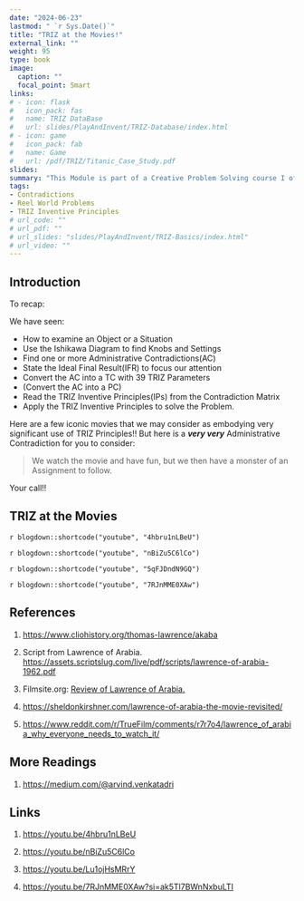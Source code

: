 ```yaml
---
date: "2024-06-23"
lastmod: " `r Sys.Date()`"
title: "TRIZ at the Movies!"
external_link: ""
weight: 95
type: book
image:
  caption: ""
  focal_point: Smart
links:
# - icon: flask
#   icon_pack: fas
#   name: TRIZ DataBase
#   url: slides/PlayAndInvent/TRIZ-Database/index.html
# - icon: game
#   icon_pack: fab
#   name: Game
#   url: /pdf/TRIZ/Titanic_Case_Study.pdf
slides: 
summary: "This Module is part of a Creative Problem Solving course I offer at Srishti Manipal Institute, Bangalore"
tags:
- Contradictions
- Reel World Problems
- TRIZ Inventive Principles
# url_code: ""
# url_pdf: ""
# url_slides: "slides/PlayAndInvent/TRIZ-Basics/index.html"
# url_video: ""
---
```


## Introduction
To recap: 

We have seen:\

- How to examine an Object or a Situation 
- Use the Ishikawa Diagram to find Knobs and Settings
- Find one or more Administrative Contradictions(AC)  
- State the Ideal Final Result(IFR) to focus our attention  
- Convert the AC into a TC with 39 TRIZ Parameters  
- (Convert the AC into a PC)  
- Read the  TRIZ Inventive Principles(IPs) from the Contradiction Matrix
- Apply the TRIZ Inventive Principles to solve the Problem.

Here are a few iconic movies that we may consider as embodying very significant use of TRIZ Principles!! But here is a ***very very*** Administrative Contradiction for you to consider:

>We watch the movie and have fun, but we then have a monster of an Assignment to follow. 

Your call!!

## TRIZ at the Movies

`r blogdown::shortcode("youtube", "4hbru1nLBeU")` <br>

`r blogdown::shortcode("youtube", "nBiZu5C6lCo")` <br>

`r blogdown::shortcode("youtube", "5qFJDndN9GQ")` <br>

`r blogdown::shortcode("youtube", "7RJnMME0XAw")` <br>


## References

1. <u><https://www.cliohistory.org/thomas-lawrence/akaba></u>

1. Script from Lawrence of Arabia. <u>https://assets.scriptslug.com/live/pdf/scripts/lawrence-of-arabia-1962.pdf</u>

2. Filmsite.org: <u>[Review of Lawrence of Arabia.](https://www.filmsite.org/lawr.html)</u> 

3. <u>https://sheldonkirshner.com/lawrence-of-arabia-the-movie-revisited/</u>

4. <u><https://www.reddit.com/r/TrueFilm/comments/r7r7o4/lawrence_of_arabia_why_everyone_needs_to_watch_it/></u>

## More Readings

1. <u>https://medium.com/@arvind.venkatadri</u>

::: {.hidden .unlisted .unnumbered}

## Links {.hidden .unlisted .unnumbered}

1. <u><https://youtu.be/4hbru1nLBeU></u>

2. <u><https://youtu.be/nBiZu5C6lCo></u>

3. <u><https://youtu.be/Lu1ojHsMRrY></u>

4. <u><https://youtu.be/7RJnMME0XAw?si=ak5Tl7BWnNxbuLTI></u>

:::



